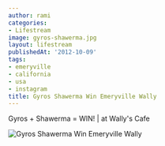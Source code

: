 ```yaml
---
author: rami
categories:
- Lifestream
image: gyros-shawerma.jpg
layout: lifestream
publishedAt: '2012-10-09'
tags:
- emeryville
- california
- usa
- instagram
title: Gyros Shawerma Win Emeryville Wally
---
```


Gyros + Shawerma = WIN! | at Wally's Cafe

![Gyros Shawerma Win Emeryville Wally](/assets/images/content/lifestream/gyros-shawerma.jpg )
